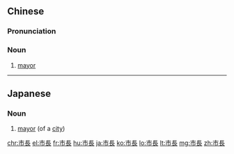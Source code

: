 {{also|市长}}
==Chinese==
{{zh-forms|s=市长}}

===Pronunciation===
{{zh-pron
|m=shìzhǎng
|c=si5 zoeng2
|h=pfs=sṳ-chóng
|mn=qz:chhǐ-tiúⁿ/tw,xm:chhī-tiúⁿ/zz:chhī-tióⁿ
|cat=n
}}

===Noun===
{{zh-noun}}

# [[mayor]]
#: {{zh-x|他 把 我 引見 給 '''市長{shìzhǎng}'''。|He presented me to the '''mayor'''.}}

{{zh-cat|Intermediate}}

----

==Japanese==
{{ja-kanjitab|市|長}}

===Noun===
{{ja-noun|しちょう}}

# [[mayor]] (of a [[city]])

[[chr:市長]]
[[el:市長]]
[[fr:市長]]
[[hu:市長]]
[[ja:市長]]
[[ko:市長]]
[[lo:市長]]
[[lt:市長]]
[[mg:市長]]
[[zh:市長]]
